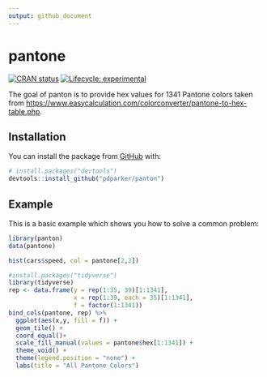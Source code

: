 ```yaml
---
output: github_document
---
```




# pantone

<!-- badges: start -->
[![CRAN status](https://www.r-pkg.org/badges/version/panton)](https://CRAN.R-project.org/package=panton)
[![Lifecycle: experimental](https://img.shields.io/badge/lifecycle-experimental-orange.svg)](https://www.tidyverse.org/lifecycle/#experimental)
<!-- badges: end -->

The goal of panton is to provide hex values for 1341 Pantone colors taken from [https://www.easycalculation.com/colorconverter/pantone-to-hex-table.php](here).

## Installation

You can install the package from [GitHub](https://github.com/) with:

``` r
# install.packages("devtools")
devtools::install_github("pdparker/panton")
```
## Example

This is a basic example which shows you how to solve a common problem:

```r
library(panton)
data(pantone)

hist(cars$speed, col = pantone[2,2])

```
```r
#install.packages("tidyverse")
library(tidyverse)
rep <- data.frame(y = rep(1:35, 39)[1:1341],
                  x = rep(1:39, each = 35)[1:1341],
                  f = factor(1:1341))
bind_cols(pantone, rep) %>%
  ggplot(aes(x,y, fill = f)) + 
  geom_tile() +
  coord_equal()+
  scale_fill_manual(values = pantone$hex[1:1341]) +
  theme_void() +
  theme(legend.position = "none") +
  labs(title = "All Pantone Colors")
```

